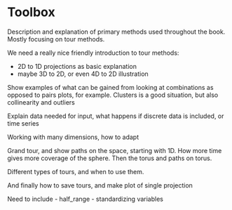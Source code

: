 # Toolbox {#toolbox}

Description and explanation of primary methods used throughout the book. Mostly focusing on tour methods.

We need a really nice friendly introduction to tour methods:

- 2D to 1D projections as basic explanation
- maybe 3D to 2D, or even 4D to 2D illustration

Show examples of what can be gained from looking at combinations as opposed to pairs plots, for example. Clusters is a good situation, but also collinearity and outliers

Explain data needed for input, what happens if discrete data is included, or time series 

Working with many dimensions, how to adapt 

Grand tour, and show paths on the space, starting with 1D. How more time gives more coverage of the sphere. Then the torus and paths on torus.

Different types of tours, and when to use them.

And finally how to save tours, and make plot of single projection

Need to include
- half_range
- standardizing variables